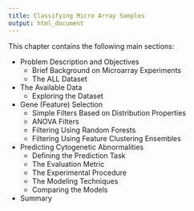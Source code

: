 ```yaml
---
title: Classifying Micro Array Samples
output: html_document
---
```



This chapter contains the following main sections:


- Problem Description and Objectives
    + Brief Background on Microarray Experiments
    + The ALL Dataset
<!-- availData.Rnw --> 
- The Available Data
    + Exploring the Dataset
<!-- ExploratoryAnal.Rnw --> 
<!-- FeatureSel.Rnw --> 
- Gene (Feature) Selection
    + Simple Filters Based on Distribution Properties
    + ANOVA Filters
    + Filtering Using Random Forests
    + Filtering Using Feature Clustering Ensembles
<!-- PredTasks.Rnw --> 
- Predicting Cytogenetic Abnormalities
    + Defining the Prediction Task
    + The Evaluation Metric
    + The Experimental Procedure
    + The Modeling Techniques
    + Comparing the Models
- Summary
